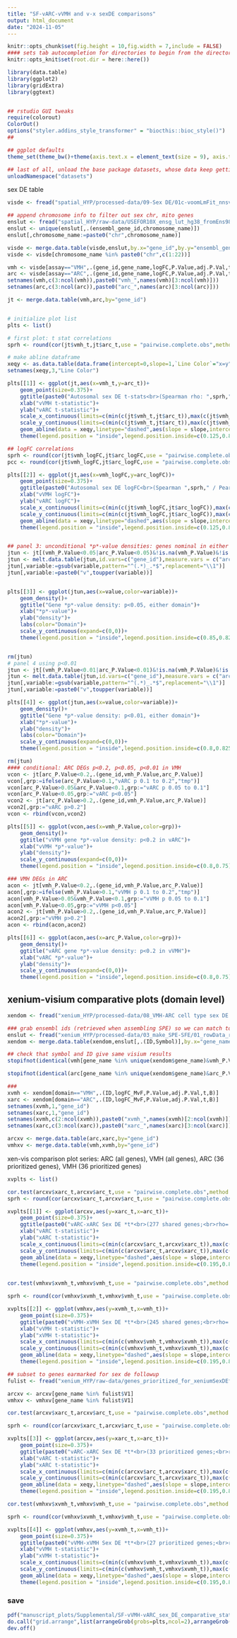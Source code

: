 ```yaml
---
title: "SF-vARC-vVMH and v-x sexDE comparisons"
output: html_document
date: "2024-11-05"
---
```


```r
knitr::opts_chunk$set(fig.height = 10,fig.width = 7,include = FALSE)
#### sets tab autocompletion for directories to begin from the directory containing the .Rproj session, instead of the script's directory if different
knitr::opts_knit$set(root.dir = here::here())

library(data.table)
library(ggplot2)
library(gridExtra)
library(ggtext)


## rstudio GUI tweaks
require(colorout)
ColorOut()
options("styler.addins_style_transformer" = "biocthis::bioc_style()")
##

## ggplot defaults
theme_set(theme_bw()+theme(axis.text.x = element_text(size = 9), axis.title.x = element_text(size = 8), axis.text.y = element_text(size = 8), axis.title.y = element_text(size =9), plot.title = element_markdown(size = 11,hjust=0.5), strip.text = element_text(size=11), legend.text = element_text(size=8), legend.title = element_text(size=9,hjust=0.5)))

## last of all, unload the base package datasets, whose data keep getting in the way of autocompletions (e.g., Theoph is priortized over TRUE)
unloadNamespace("datasets")
```

sex DE table
```r
visde <- fread("spatial_HYP/processed-data/09-Sex DE/01c-voomLmFit_nnsvg10-HmnylmbNA-BS-15-VMHARCclpsd.txt")

## append chromosome info to filter out sex chr, mito genes
enslut <- fread("spatial_HYP/raw-data/USEFOR10X_ensg_lut_hg38_fromEns98_111123.txt")
enslut <- unique(enslut[,.(ensembl_gene_id,chromosome_name)])
enslut[,chromosome_name:=paste0("chr",chromosome_name)]

visde <- merge.data.table(visde,enslut,by.x="gene_id",by.y="ensembl_gene_id")
visde <- visde[chromosome_name %in% paste0("chr",c(1:22))]

vmh <- visde[assay=="VMH",.(gene_id,gene_name,logFC,P.Value,adj.P.Val,t,B)]
arc <- visde[assay=="ARC",.(gene_id,gene_name,logFC,P.Value,adj.P.Val,t,B)]
setnames(vmh,c(3:ncol(vmh)),paste0("vmh_",names(vmh)[3:ncol(vmh)]))
setnames(arc,c(3:ncol(arc)),paste0("arc_",names(arc)[3:ncol(arc)]))

jt <- merge.data.table(vmh,arc,by="gene_id")


# initialize plot list
plts <- list()

# first plot: t stat correlations
sprh <- round(cor(jt$vmh_t,jt$arc_t,use = "pairwise.complete.obs",method = "spearman"),digits = 3)

# make abline dataframe
xeqy <- as.data.table(data.frame(intercept=0,slope=1,`Line Color`="x=y"))
setnames(xeqy,3,"Line Color")

plts[[1]] <- ggplot(jt,aes(x=vmh_t,y=arc_t))+
    geom_point(size=0.375)+
    ggtitle(paste0("Autosomal sex DE t-stats<br>(Spearman rho: ",sprh,")"))+
    xlab("vVMH t-statistic")+
    ylab("vARC t-statistic")+
    scale_x_continuous(limits=c(min(c(jt$vmh_t,jt$arc_t)),max(c(jt$vmh_t,jt$arc_t))),expand=c(0.05,0.05))+
    scale_y_continuous(limits=c(min(c(jt$vmh_t,jt$arc_t)),max(c(jt$vmh_t,jt$arc_t))),expand=c(0.05,0.05))+
    geom_abline(data = xeqy,linetype="dashed",aes(slope = slope,intercept=intercept,col=`Line Color`))+
    theme(legend.position = "inside",legend.position.inside=c(0.125,0.875),legend.background = element_blank(),legend.key=element_blank())

## logFC correlations
sprh <- round(cor(jt$vmh_logFC,jt$arc_logFC,use = "pairwise.complete.obs",method = "spearman"),digits = 3)
pcc <- round(cor(jt$vmh_logFC,jt$arc_logFC,use = "pairwise.complete.obs",method = "pearson"),digits = 3)

plts[[2]] <- ggplot(jt,aes(x=vmh_logFC,y=arc_logFC))+
    geom_point(size=0.375)+
    ggtitle(paste0("Autosomal sex DE logFC<br>(Spearman ",sprh," / Pearson ",pcc,")"))+
    xlab("vVMH logFC")+
    ylab("vARC logFC")+
    scale_x_continuous(limits=c(min(c(jt$vmh_logFC,jt$arc_logFC)),max(c(jt$vmh_logFC,jt$arc_logFC))),expand=c(0.05,0.05))+
    scale_y_continuous(limits=c(min(c(jt$vmh_logFC,jt$arc_logFC)),max(c(jt$vmh_logFC,jt$arc_logFC))),expand=c(0.05,0.05))+
    geom_abline(data = xeqy,linetype="dashed",aes(slope = slope,intercept=intercept,col=`Line Color`))+
    theme(legend.position = "inside",legend.position.inside=c(0.125,0.875),legend.background = element_blank(),legend.key=element_blank())


## panel 3: unconditional *p*-value densities: genes nominal in either
jtun <- jt[(vmh_P.Value<0.05|arc_P.Value<0.05)&!is.na(vmh_P.Value)&!is.na(arc_P.Value)]
jtun <- melt.data.table(jtun,id.vars=c("gene_id"),measure.vars = c("arc_P.Value","vmh_P.Value"))
jtun[,variable:=gsub(variable,pattern="^(.*)_.*$",replacement="\\1")]
jtun[,variable:=paste0("v",toupper(variable))]


plts[[3]] <- ggplot(jtun,aes(x=value,color=variable))+
    geom_density()+
    ggtitle("Gene *p*-value density: p<0.05, either domain")+
    xlab("*p*-value")+
    ylab("density")+
    labs(color="Domain")+
    scale_y_continuous(expand=c(0,0))+
    theme(legend.position = "inside",legend.position.inside=c(0.85,0.825),legend.background = element_blank(),legend.key=element_blank(),legend.margin = margin(0,0,-0.05,0,unit="in"))


rm(jtun)
# panel 4 using p<0.01
jtun <- jt[(vmh_P.Value<0.01|arc_P.Value<0.01)&!is.na(vmh_P.Value)&!is.na(arc_P.Value)]
jtun <- melt.data.table(jtun,id.vars=c("gene_id"),measure.vars = c("arc_P.Value","vmh_P.Value"))
jtun[,variable:=gsub(variable,pattern="^(.*)_.*$",replacement="\\1")]
jtun[,variable:=paste0("v",toupper(variable))]

plts[[4]] <- ggplot(jtun,aes(x=value,color=variable))+
    geom_density()+
    ggtitle("Gene *p*-value density: p<0.01, either domain")+
    xlab("*p*-value")+
    ylab("density")+
    labs(color="Domain")+
    scale_y_continuous(expand=c(0,0))+
    theme(legend.position = "inside",legend.position.inside=c(0.8,0.825),legend.background = element_blank(),legend.key=element_blank(),legend.margin = margin(0,0,-0.05,0,unit="in"))

rm(jtun)
#### conditional: ARC DEGs p<0.2, p<0.05, p<0.01 in VMH
vcon <- jt[arc_P.Value<0.2,.(gene_id,vmh_P.Value,arc_P.Value)]
vcon[,grp:=ifelse(arc_P.Value>0.1,"vARC p 0.1 to 0.2","tmp")]
vcon[arc_P.Value>0.05&arc_P.Value<0.1,grp:="vARC p 0.05 to 0.1"]
vcon[arc_P.Value<0.05,grp:="vARC p<0.05"]
vcon2 <- jt[arc_P.Value>0.2,.(gene_id,vmh_P.Value,arc_P.Value)]
vcon2[,grp:="vARC p>0.2"]
vcon <- rbind(vcon,vcon2)

plts[[5]] <- ggplot(vcon,aes(x=vmh_P.Value,color=grp))+
    geom_density()+
    ggtitle("vVMH gene *p*-value density: p<0.2 in vARC")+
    xlab("vVMH *p*-value")+
    ylab("density")+
    scale_y_continuous(expand=c(0,0))+
    theme(legend.position = "inside",legend.position.inside=c(0.8,0.75),legend.background = element_blank(),legend.key=element_blank(),legend.margin = margin(0,0,-0.05,0,unit="in"),legend.title=element_blank())

### VMH DEGs in ARC
acon <- jt[vmh_P.Value<0.2,.(gene_id,vmh_P.Value,arc_P.Value)]
acon[,grp:=ifelse(vmh_P.Value>0.1,"vVMH p 0.1 to 0.2","tmp")]
acon[vmh_P.Value>0.05&vmh_P.Value<0.1,grp:="vVMH p 0.05 to 0.1"]
acon[vmh_P.Value<0.05,grp:="vVMH p<0.05"]
acon2 <- jt[vmh_P.Value>0.2,.(gene_id,vmh_P.Value,arc_P.Value)]
acon2[,grp:="vVMH p>0.2"]
acon <- rbind(acon,acon2)

plts[[6]] <- ggplot(acon,aes(x=arc_P.Value,color=grp))+
    geom_density()+
    ggtitle("vARC gene *p*-value density: p<0.2 in vVMH")+
    xlab("vARC *p*-value")+
    ylab("density")+
    scale_y_continuous(expand=c(0,0))+
    theme(legend.position = "inside",legend.position.inside=c(0.8,0.75),legend.background = element_blank(),legend.key=element_blank(),legend.margin = margin(0,0,-0.05,0,unit="in"),legend.title=element_blank())
```

## xenium-visium comparative plots (domain level)
```r
xendom <- fread("xenium_HYP/processed-data/08_VMH-ARC cell type sex DE within domains/04-4typeARC-and-dualassignVMH_domainwise_sexDE.txt")

### grab ensembl ids (retrieved when assembling SPE) so we can match to ids in visium
enslut <- fread("xenium_HYP/processed-data/03_make_SPE-SFE/01_rowData_raw.txt")
xendom <- merge.data.table(xendom,enslut[,.(ID,Symbol)],by.x="gene_name",by.y="Symbol")

## check that symbol and ID give same visium results
stopifnot(identical(vmh[gene_name %in% unique(xendom$gene_name)&vmh_P.Value<0.1],vmh[gene_id %in% unique(xendom$ID)&vmh_P.Value<0.1]))

stopifnot(identical(arc[gene_name %in% unique(xendom$gene_name)&arc_P.Value<0.1],arc[gene_id %in% unique(xendom$ID)&arc_P.Value<0.1]))

###
xvmh <- xendom[domain=="VMH",.(ID,logFC_MvF,P.Value,adj.P.Val,t,B)]
xarc <- xendom[domain=="ARC",.(ID,logFC_MvF,P.Value,adj.P.Val,t,B)]
setnames(xvmh,1,"gene_id")
setnames(xarc,1,"gene_id")
setnames(xvmh,c(2:ncol(xvmh)),paste0("xvmh_",names(xvmh)[2:ncol(xvmh)]))
setnames(xarc,c(3:ncol(xarc)),paste0("xarc_",names(xarc)[3:ncol(xarc)]))

arcxv <- merge.data.table(arc,xarc,by="gene_id")
vmhxv <- merge.data.table(vmh,xvmh,by="gene_id")
```


xen-vis comparison plot series: ARC (all genes), VMH (all genes), ARC (36 prioritized genes), VMH (36 prioritized genes)
```r
xvplts <- list()

cor.test(arcxv$xarc_t,arcxv$arc_t,use = "pairwise.complete.obs",method = "spearman") # p < 2.2e-16
sprh <- round(cor(arcxv$xarc_t,arcxv$arc_t,use = "pairwise.complete.obs",method = "spearman"),3)

xvplts[[1]] <- ggplot(arcxv,aes(y=xarc_t,x=arc_t))+
    geom_point(size=0.375)+
    ggtitle(paste0("vARC-xARC Sex DE *t*<br>(277 shared genes;<br>rho= ",sprh,")"))+
    xlab("vARC t-statistic")+
    ylab("xARC t-statistic")+
    scale_x_continuous(limits=c(min(c(arcxv$arc_t,arcxv$xarc_t)),max(c(arcxv$arc_t,arcxv$xarc_t))),expand=c(0.05,0.05))+
    scale_y_continuous(limits=c(min(c(arcxv$arc_t,arcxv$xarc_t)),max(c(arcxv$arc_t,arcxv$xarc_t))),expand=c(0.05,0.05))+
    geom_abline(data = xeqy,linetype="dashed",aes(slope = slope,intercept=intercept,col=`Line Color`))+
    theme(legend.position = "inside",legend.position.inside=c(0.195,0.85),legend.background = element_blank(),legend.key=element_blank())
    

cor.test(vmhxv$xvmh_t,vmhxv$vmh_t,use = "pairwise.complete.obs",method = "spearman") # p < 5.46e-11

sprh <- round(cor(vmhxv$xvmh_t,vmhxv$vmh_t,use = "pairwise.complete.obs",method = "spearman"),3)

xvplts[[2]] <- ggplot(vmhxv,aes(y=xvmh_t,x=vmh_t))+
    geom_point(size=0.375)+
    ggtitle(paste0("vVMH-xVMH Sex DE *t*<br>(245 shared genes;<br>rho= ",sprh,")"))+
    xlab("vVMH t-statistic")+
    ylab("xVMH t-statistic")+
    scale_x_continuous(limits=c(min(c(vmhxv$vmh_t,vmhxv$xvmh_t)),max(c(vmhxv$vmh_t,vmhxv$xvmh_t))),expand=c(0.05,0.05))+
    scale_y_continuous(limits=c(min(c(vmhxv$vmh_t,vmhxv$xvmh_t)),max(c(vmhxv$vmh_t,vmhxv$xvmh_t))),expand=c(0.05,0.05))+
    geom_abline(data = xeqy,linetype="dashed",aes(slope = slope,intercept=intercept,col=`Line Color`))+
    theme(legend.position = "inside",legend.position.inside=c(0.195,0.85),legend.background = element_blank(),legend.key=element_blank())

## subset to genes earmarked for sex de followup
fulist <- fread("xenium_HYP/raw-data/genes_prioritized_for_xeniumSexDEfollowup.txt",header=F)

arcxv <- arcxv[gene_name %in% fulist$V1]
vmhxv <- vmhxv[gene_name %in% fulist$V1]

cor.test(arcxv$xarc_t,arcxv$arc_t,use = "pairwise.complete.obs",method = "spearman") # p < 5.8e-7

sprh <- round(cor(arcxv$xarc_t,arcxv$arc_t,use = "pairwise.complete.obs",method = "spearman"),3)

xvplts[[3]] <- ggplot(arcxv,aes(y=xarc_t,x=arc_t))+
    geom_point(size=0.375)+
    ggtitle(paste0("vARC-xARC Sex DE *t*<br>(33 prioritized genes;<br>rho= ",sprh,")"))+
    xlab("vARC t-statistic")+
    ylab("xARC t-statistic")+
    scale_x_continuous(limits=c(min(c(arcxv$arc_t,arcxv$xarc_t)),max(c(arcxv$arc_t,arcxv$xarc_t))),expand=c(0.05,0.05))+
    scale_y_continuous(limits=c(min(c(arcxv$arc_t,arcxv$xarc_t)),max(c(arcxv$arc_t,arcxv$xarc_t))),expand=c(0.05,0.05))+
    geom_abline(data = xeqy,linetype="dashed",aes(slope = slope,intercept=intercept,col=`Line Color`))+
    theme(legend.position = "inside",legend.position.inside=c(0.195,0.85),legend.background = element_blank(),legend.key=element_blank())

cor.test(vmhxv$xvmh_t,vmhxv$vmh_t,use = "pairwise.complete.obs",method = "spearman") # p < 0.008

sprh <- round(cor(vmhxv$xvmh_t,vmhxv$vmh_t,use = "pairwise.complete.obs",method = "spearman"),3)

xvplts[[4]] <- ggplot(vmhxv,aes(y=xvmh_t,x=vmh_t))+
    geom_point(size=0.375)+
    ggtitle(paste0("vVMH-xVMH Sex DE *t*<br>(27 prioritized genes;<br>rho= ",sprh,")"))+
    xlab("vVMH t-statistic")+
    ylab("xVMH t-statistic")+
    scale_x_continuous(limits=c(min(c(vmhxv$vmh_t,vmhxv$xvmh_t)),max(c(vmhxv$vmh_t,vmhxv$xvmh_t))),expand=c(0.05,0.05))+
    scale_y_continuous(limits=c(min(c(vmhxv$vmh_t,vmhxv$xvmh_t)),max(c(vmhxv$vmh_t,vmhxv$xvmh_t))),expand=c(0.05,0.05))+
    geom_abline(data = xeqy,linetype="dashed",aes(slope = slope,intercept=intercept,col=`Line Color`))+
    theme(legend.position = "inside",legend.position.inside=c(0.195,0.85),legend.background = element_blank(),legend.key=element_blank())

```

### save
```r
pdf("manuscript_plots/Supplemental/SF-vVMH-vARC_sex_DE_comparative_stats.pdf",height=11,width=8.5,onefile = FALSE)
do.call("grid.arrange",list(arrangeGrob(grobs=plts,ncol=2),arrangeGrob(grobs=xvplts,nrow=1),nrow=2,heights=c(8.5,2.5)))
dev.off()
```